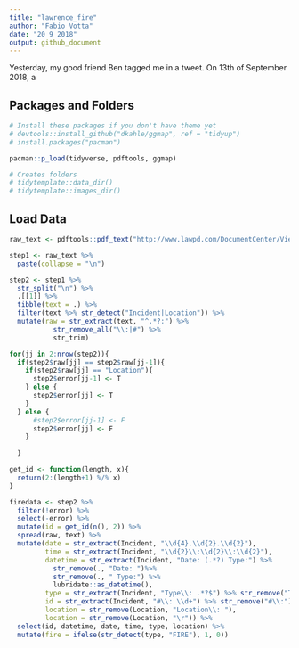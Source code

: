 ```yaml
---
title: "lawrence_fire"
author: "Fabio Votta"
date: "20 9 2018"
output: github_document
---
```


Yesterday, my good friend Ben tagged me in a tweet. On 13th of September 2018, a

## Packages and Folders

```r
# Install these packages if you don't have theme yet
# devtools::install_github("dkahle/ggmap", ref = "tidyup")
# install.packages("pacman")

pacman::p_load(tidyverse, pdftools, ggmap)

# Creates folders
# tidytemplate::data_dir()
# tidytemplate::images_dir()
```



## Load Data

```r
raw_text <- pdftools::pdf_text("http://www.lawpd.com/DocumentCenter/View/3672/09-13-2018")

step1 <- raw_text %>%
  paste(collapse = "\n")

step2 <- step1 %>%
  str_split("\n") %>%
  .[[1]] %>%
  tibble(text = .) %>%
  filter(text %>% str_detect("Incident|Location")) %>%
  mutate(raw = str_extract(text, "^.*?:") %>%
           str_remove_all("\\:|#") %>%
           str_trim)

for(jj in 2:nrow(step2)){
  if(step2$raw[jj] == step2$raw[jj-1]){
    if(step2$raw[jj] == "Location"){
      step2$error[jj-1] <- T
    } else {
      step2$error[jj] <- T
    } 
  } else {
      #step2$error[jj-1] <- F
      step2$error[jj] <- F
    }
      
  }

get_id <- function(length, x){
  return(2:(length+1) %/% x)
}

firedata <- step2 %>%
  filter(!error) %>%
  select(-error) %>%
  mutate(id = get_id(n(), 2)) %>%
  spread(raw, text) %>%
  mutate(date = str_extract(Incident, "\\d{4}.\\d{2}.\\d{2}"),
         time = str_extract(Incident, "\\d{2}\\:\\d{2}\\:\\d{2}"), 
         datetime = str_extract(Incident, "Date: (.*?) Type:") %>% 
           str_remove(., "Date: ")%>% 
           str_remove(., " Type:") %>% 
           lubridate::as_datetime(),
         type = str_extract(Incident, "Type\\: .*?$") %>% str_remove("Type\\:"), 
         id = str_extract(Incident, "#\\: \\d+") %>% str_remove("#\\:"), 
         location = str_remove(Location, "Location\\: "), 
         location = str_remove(Location, "\r")) %>%
  select(id, datetime, date, time, type, location) %>% 
  mutate(fire = ifelse(str_detect(type, "FIRE"), 1, 0))
```